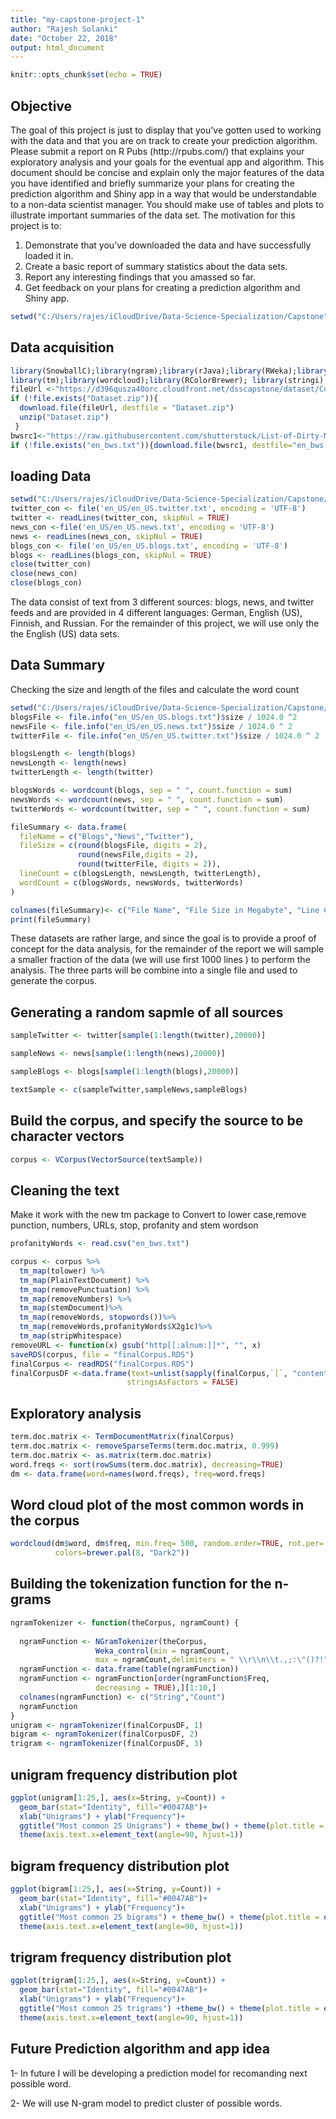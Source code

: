 ---
title: "my-capstone-project-1"
author: "Rajesh Solanki"
date: "October 22, 2018"
output: html_document
---

```{r setup,cache=TRUE, include=FALSE}
knitr::opts_chunk$set(echo = TRUE)
```


## Objective

The goal of this project is just to display that you've gotten used to working with the data and that you are on track to create your prediction algorithm. Please submit a report on R Pubs (http://rpubs.com/) that explains your exploratory analysis and your goals for the eventual app and algorithm. This document should be concise and explain only the major features of the data you have identified and briefly summarize your plans for creating the prediction algorithm and Shiny app in a way that would be understandable to a non-data scientist manager. You should make use of tables and plots to illustrate important summaries of the data set. The motivation for this project is to: 

1. Demonstrate that you've downloaded the data and have successfully loaded it in.
2. Create a basic report of summary statistics about the data sets.
3. Report any interesting findings that you amassed so far.
4. Get feedback on your plans for creating a prediction algorithm and Shiny app. 
```{r, echo=FALSE}
setwd("C:/Users/rajes/iCloudDrive/Data-Science-Specialization/Capstone")
```

## Data acquisition
```{r , warning=FALSE, message=FALSE}
library(SnowballC);library(ngram);library(rJava);library(RWeka);library(ggplot2)
library(tm);library(wordcloud);library(RColorBrewer); library(stringi); library(dplyr)
fileUrl <-"https://d396qusza40orc.cloudfront.net/dsscapstone/dataset/Coursera-SwiftKey.zip"
if (!file.exists("Dataset.zip")){
  download.file(fileUrl, destfile = "Dataset.zip")
  unzip("Dataset.zip")
 }
bwsrc1<-"https://raw.githubusercontent.com/shutterstock/List-of-Dirty-Naughty-Obscene-and-Otherwise-Bad-Words/master/en"
if (!file.exists("en_bws.txt")){download.file(bwsrc1, destfile="en_bws.txt")}


```

## loading Data

```{r,warning=FALSE, message=FALSE}
setwd("C:/Users/rajes/iCloudDrive/Data-Science-Specialization/Capstone/final")
twitter_con <- file('en_US/en_US.twitter.txt', encoding = 'UTF-8')
twitter <- readLines(twitter_con, skipNul = TRUE)
news_con <-file('en_US/en_US.news.txt', encoding = 'UTF-8')
news <- readLines(news_con, skipNul = TRUE)
blogs_con <- file('en_US/en_US.blogs.txt', encoding = 'UTF-8')
blogs <- readLines(blogs_con, skipNul = TRUE)
close(twitter_con)
close(news_con)
close(blogs_con)
```

The data consist of text from 3 different sources: blogs, news, and twitter feeds and are provided in 4 different languages: German, English (US), Finnish, and Russian. For the remainder of this project, we will use only the the English (US) data sets.

## Data Summary

Checking the size and length of the files and calculate the word count

```{r}
setwd("C:/Users/rajes/iCloudDrive/Data-Science-Specialization/Capstone/final")
blogsFile <- file.info("en_US/en_US.blogs.txt")$size / 1024.0 ^2 
newsFile <- file.info("en_US/en_US.news.txt")$size / 1024.0 ^ 2
twitterFile <- file.info("en_US/en_US.twitter.txt")$size / 1024.0 ^ 2

blogsLength <- length(blogs)
newsLength <- length(news)
twitterLength <- length(twitter)

blogsWords <- wordcount(blogs, sep = " ", count.function = sum) 
newsWords <- wordcount(news, sep = " ", count.function = sum)
twitterWords <- wordcount(twitter, sep = " ", count.function = sum)

fileSummary <- data.frame(
  fileName = c("Blogs","News","Twitter"),
  fileSize = c(round(blogsFile, digits = 2), 
               round(newsFile,digits = 2), 
               round(twitterFile, digits = 2)),
  lineCount = c(blogsLength, newsLength, twitterLength),
  wordCount = c(blogsWords, newsWords, twitterWords)                  
) 

colnames(fileSummary)<- c("File Name", "File Size in Megabyte", "Line Count", "Word Count")
print(fileSummary)
```

These datasets are rather large, and since the goal is to provide a proof of concept for the data analysis, for the remainder of the report we will sample a smaller fraction of the data (we will use first 1000 lines ) to perform the analysis. The three parts will be combine into a single file and used to generate the corpus.

## Generating a random sapmle of all sources

```{r}
sampleTwitter <- twitter[sample(1:length(twitter),20000)]

sampleNews <- news[sample(1:length(news),20000)]

sampleBlogs <- blogs[sample(1:length(blogs),20000)]

textSample <- c(sampleTwitter,sampleNews,sampleBlogs)
```

## Build the corpus, and specify the source to be character vectors 

```{r}
corpus <- VCorpus(VectorSource(textSample))
```
## Cleaning the text

Make it work with the new tm package to Convert to lower case,remove punction, 
numbers, URLs, stop, profanity and stem wordson
```{r}
profanityWords <- read.csv("en_bws.txt")

corpus <- corpus %>%
  tm_map(tolower) %>%  
  tm_map(PlainTextDocument) %>%
  tm_map(removePunctuation) %>%
  tm_map(removeNumbers) %>%
  tm_map(stemDocument)%>%
  tm_map(removeWords, stopwords())%>%
  tm_map(removeWords,profanityWords$X2g1c)%>%
  tm_map(stripWhitespace)  
removeURL <- function(x) gsub("http[[:alnum:]]*", "", x) 
saveRDS(corpus, file = "finalCorpus.RDS")
finalCorpus <- readRDS("finalCorpus.RDS")
finalCorpusDF <-data.frame(text=unlist(sapply(finalCorpus,`[`, "content")), 
                          stringsAsFactors = FALSE)
```

## Exploratory analysis 

```{r}
term.doc.matrix <- TermDocumentMatrix(finalCorpus)
term.doc.matrix <- removeSparseTerms(term.doc.matrix, 0.999)
term.doc.matrix <- as.matrix(term.doc.matrix)
word.freqs <- sort(rowSums(term.doc.matrix), decreasing=TRUE) 
dm <- data.frame(word=names(word.freqs), freq=word.freqs)
```

## Word cloud plot of the most common words in the corpus
```{r , warning= FALSE}
wordcloud(dm$word, dm$freq, min.freq= 500, random.order=TRUE, rot.per=.25, 
          colors=brewer.pal(8, "Dark2"))
```

## Building the tokenization function for the n-grams
```{r}
ngramTokenizer <- function(theCorpus, ngramCount) {
  
  ngramFunction <- NGramTokenizer(theCorpus, 
                   Weka_control(min = ngramCount,
                   max = ngramCount,delimiters = " \\r\\n\\t.,;:\"()?!"))
  ngramFunction <- data.frame(table(ngramFunction))
  ngramFunction <- ngramFunction[order(ngramFunction$Freq, 
                   decreasing = TRUE),][1:10,]
  colnames(ngramFunction) <- c("String","Count")
  ngramFunction
}
unigram <- ngramTokenizer(finalCorpusDF, 1)
bigram <- ngramTokenizer(finalCorpusDF, 2)
trigram <- ngramTokenizer(finalCorpusDF, 3)
```

## unigram frequency distribution plot
```{r}
ggplot(unigram[1:25,], aes(x=String, y=Count)) +
  geom_bar(stat="Identity", fill="#0047AB")+
  xlab("Unigrams") + ylab("Frequency")+
  ggtitle("Most common 25 Unigrams") + theme_bw() + theme(plot.title = element_text(hjust=0.5)) +
  theme(axis.text.x=element_text(angle=90, hjust=1))
```

## bigram frequency distribution plot
```{r}
ggplot(bigram[1:25,], aes(x=String, y=Count)) +
  geom_bar(stat="Identity", fill="#0047AB")+
  xlab("Unigrams") + ylab("Frequency")+
  ggtitle("Most common 25 bigrams") + theme_bw() + theme(plot.title = element_text(hjust=0.5)) +
  theme(axis.text.x=element_text(angle=90, hjust=1))
```

## trigram frequency distribution plot
```{r}
ggplot(trigram[1:25,], aes(x=String, y=Count)) +
  geom_bar(stat="Identity", fill="#0047AB")+
  xlab("Unigrams") + ylab("Frequency")+
  ggtitle("Most common 25 trigrams") +theme_bw() + theme(plot.title = element_text(hjust=0.5)) +
  theme(axis.text.x=element_text(angle=90, hjust=1))
```


## Future Prediction algorithm and app idea 

1- In future I will be developing a prediction model for recomanding next possible word.

2- We will use N-gram model to predict cluster of possible words. 




